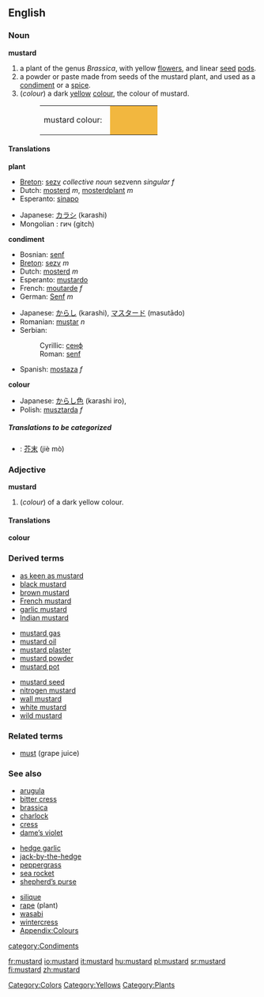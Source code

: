 {{wikipedia}}
==English==

===Noun===
'''mustard'''

#<!--NPlant-->a plant of the genus ''Brassica'', with yellow [[flower]]s, and linear [[seed]] [[pod]]s.
#<!--NCondiment-->a powder or paste made from seeds of the mustard plant, and used as a [[condiment]] or a [[spice]].
#<!--NColour-->(''colour'') a dark [[yellow]] [[color|colour]], the colour of mustard.
#:<table><tr><td>mustard colour: &nbsp;</td><td bgcolor="#F2B73F" width="80">&nbsp; </td></tr></table>

====Translations====
<!--NPlant-->'''plant'''
{{top}}
*[[Breton]]: [[sezv]] ''collective noun'' sezvenn ''singular f''
*Dutch: [[mosterd]] ''m'', [[mosterdplant]] ''m''
*Esperanto: [[sinapo]]
{{mid}}
*Japanese: [[カラシ]] (karashi)
*Mongolian : гич (gitch)
{{bottom}}

<!--NCondiment-->'''condiment'''
{{top}}
*Bosnian: [[senf#Bosnian|senf]] {{m}}
*[[Breton]]: [[sezv]] ''m''
*Dutch: [[mosterd]] ''m''
*Esperanto: [[mustardo]]
*French: [[moutarde]] ''f''
*German: [[Senf]] ''m''
{{mid}}
*Japanese: [[からし]] (karashi), [[マスタード]] (masutādo)
*Romanian: [[muştar]] ''n''
*Serbian:
*:Cyrillic: [[сенф#Serbian|сенф]] {{m}}
*:Roman: [[senf#Serbian|senf]] {{m}}
*Spanish: [[mostaza]] ''f''
{{bottom}}

<!--NColour-->'''colour'''
{{top}}
{{mid}}
*Japanese: [[からし]][[色]] (karashi iro), 
*Polish: [[musztarda]] ''f''
{{bottom}}

=====Translations to be categorized=====
{{checktrans}}
<!--Remove this section once all of the translations below have been moved into the tables above.-->

*{{ttbc|Chinese}}: [[芥末]] (jiè mò)

===Adjective===
'''mustard'''
#<!--AdjColour-->(''colour'') of a dark yellow colour.


====Translations====

<!--AdjColour-->'''colour'''
{{top}}
{{mid}}
{{bottom}}

===Derived terms===
{{top3}}
*[[as keen as mustard]]
*[[black mustard]]
*[[brown mustard]]
*[[French mustard]]
*[[garlic mustard]]
*[[Indian mustard]]
{{mid3}}
*[[mustard gas]]
*[[mustard oil]]
*[[mustard plaster]]
*[[mustard powder]]
*[[mustard pot]]
{{mid3}}
*[[mustard seed]]
*[[nitrogen mustard]]
*[[wall mustard]]
*[[white mustard]]
*[[wild mustard]]
{{bottom}}
===Related terms===
*[[must]] (grape juice)

===See also===
{{top3}}
*[[arugula]]
*[[bitter cress]]
*[[brassica]]
*[[charlock]]
*[[cress]]
*[[dame’s violet]]
{{mid3}}
*[[hedge garlic]]
*[[jack-by-the-hedge]]
*[[peppergrass]]
*[[sea rocket]]
*[[shepherd’s purse]]
{{mid3}}
*[[silique]]
*[[rape]] (plant)
*[[wasabi]]
*[[wintercress]]
*[[Wiktionary_Appendix:Colours|Appendix:Colours]]
{{bottom}}

[[Category:Colors]]
[[Category:Yellows]]
[[category:Condiments]]
[[Category:Plants]]

[[fr:mustard]]
[[io:mustard]]
[[it:mustard]]
[[hu:mustard]]
[[pl:mustard]]
[[sr:mustard]]
[[fi:mustard]]
[[zh:mustard]]